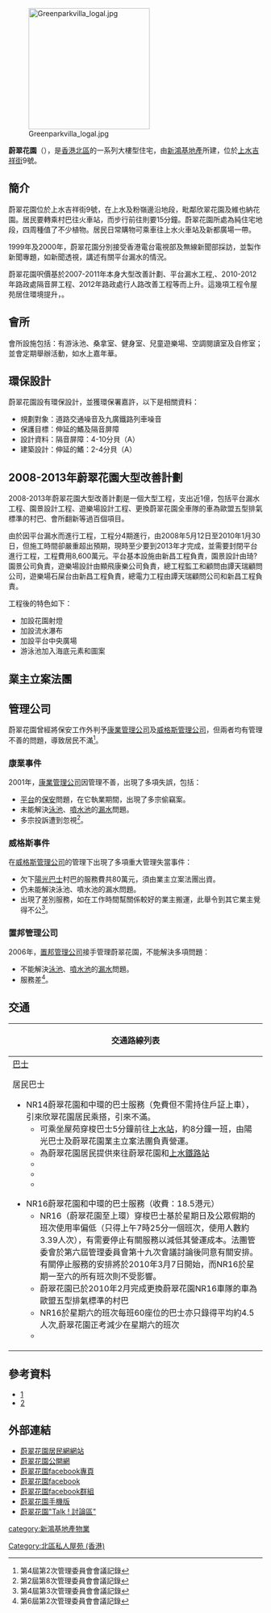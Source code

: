 {{pov|time=2019-07-23T06:40:06+00:00}}
{{Infobox_housinghk | name = 蔚翠花園
| photo=Greenpark Villa (full view and sky-blue version).JPG
| address= [[上水|上水]][[吉祥街|吉祥街]]9號
| developer= [[新鴻基地產|新鴻基地產]]
| use = [[住宅|住宅]]
| blocknumber = 約550個單位
| floornumber =每座13層(沒有第4層)
| yearofcompletion=1994
| former= 農村（後被政府收購，賣給新鴻基地產）
| facilities=會所、村巴
| website= }}
[[File:Greenparkvilla_logal.jpg|240px]]

'''蔚翠花園'''（{{lang-en|Greenpark Villa}}），是[[香港|香港]][[北區_(香港)|北區]]的一系列大樓型住宅，由[[新鴻基地產|新鴻基地產]]所建，位於[[上水|上水]][[吉祥街|吉祥街]]9號。

== 簡介 ==
蔚翠花園位於上水吉祥街9號，在上水及粉嶺邊沿地段，毗鄰欣翠花園及維也納花園。居民要轉乘村巴往火車站，而步行前往則要15分鐘。蔚翠花園所處為純住宅地段，四周種值了不少植物。居民日常購物可乘車往上水火車站及新都廣場一帶。

1999年及2000年，蔚翠花園分別接受香港電台電視部及無線新聞部採訪，並製作新聞專題，如新聞透視，講述有關平台漏水的情況。

蔚翠花園呎價基於2007-2011年本身大型改善計劃、平台漏水工程,、2010-2012年路政處隔音屏工程、2012年路政處行人路改善工程等而上升。這幾項工程令屋苑居住環境提升，{{Fact|平均呎價與同區頂級住宅差不多|time=2018-05-15}}。

== 會所 ==
會所設施包括：有游泳池、桑拿室、健身室、兒童遊樂場、空調閱讀室及自修室；並會定期舉辦活動，如水上嘉年華。

== 環保設計 ==
{{Unreferenced section|time=2016-03-04T13:31:53+00:00}}
蔚翠花園設有環保設計，並獲環保署嘉許，以下是相關資料：
*規劃對象：道路交通噪音及九廣鐵路列車噪音
*保護目標：伸延的鰭及隔音屏障
*設計資料：隔音屏障：4-10分貝（A）
*建築設計：伸延的鰭：2-4分貝（A）
 
== 2008-2013年蔚翠花園大型改善計劃 ==
{{Unreferenced section|time=2016-03-04T13:31:53+00:00}}
2008-2013年蔚翠花園大型改善計劃是一個大型工程，支出近1億，包括平台漏水工程、園景設計工程、遊樂場設計工程、更換蔚翠花園全車隊的車為歐盟五型排氣標準的村巴、會所翻新等過百個項目。

由於因平台漏水而進行工程，工程分4期進行，由2008年5月12日至2010年1月30日，但施工時間卻嚴重超出預期，現時至少要到2013年才完成，並需要封閉平台進行工程，工程費用8,600萬元。平台基本設施由新昌工程負責，園景設計由琦?園景公司負責，遊樂場設計由顯飛康樂公司負責，總工程監工和顧問由譚天瑞顧問公司，遊樂場石屎台由新昌工程負責，總電力工程由譚天瑞顧問公司和新昌工程負責。

{{Fact|工程進行期間，新昌的一名泥水主管請了三名黑工。在1月10日，警方在蔚翠花園拘捕了三名黑工和泥水主管，事件亦被報章所報道。|time=2016-03-04T13:31:53+00:00}}

工程後的特色如下：
*加設花園射燈
*加設流水瀑布
*加設平台中央廣場
*游泳池加入海底元素和圖案

== 業主立案法團 ==
{{Fact|蔚翠花園設有業主立案法團，現已是第七屆，主席為黃瑞儀女士,。現在業主立案法團的資金短缺，但有5500萬元已撥為平台維修資金。|time=2016-03-04T13:31:53+00:00}}

== 管理公司 ==
蔚翠花園曾經將保安工作外判予[[康業管理公司|康業管理公司]]及[[威格斯管理公司|威格斯管理公司]]，但兩者均有管理不善的問題，導致居民不滿<ref>第4屆第2次管理委員會會議記錄</ref>。

=== 康業事件 ===
2001年，[[康業管理公司|康業管理公司]]因管理不善，出現了多項失誤，包括：
*[[平台|平台]]的[[保安|保安]]問題，在它執業期間，出現了多宗偷竊案。
*未能解決[[泳池|泳池]]、[[噴水池|噴水池]]的[[漏水|漏水]]問題。
*多宗投訴遭到忽視<ref>第2屆第8次管理委員會會議記錄</ref>。

=== 威格斯事件 ===
在[[威格斯管理公司|威格斯管理公司]]的管理下出現了多項重大管理失當事件：
*欠下[[陽光巴士|陽光巴士]]村巴的服務費共80萬元，須由業主立案法團出資。
*仍未能解決泳池、噴水池的漏水問題。
*出現了差別服務，如在工作時間幫關係較好的業主搬運，此舉令到其它業主覺得不公<ref>第4屆第3次管理委員會會議記錄</ref>。

=== 置邦管理公司 ===
2006年，[[置邦管理公司|置邦管理公司]]接手管理蔚翠花園，不能解決多項問題：
*不能解決[[泳池|泳池]]、[[噴水池|噴水池]]的[[漏水|漏水]]問題。
*服務差<ref>第6屆第2次管理委員會會議記錄</ref>。

== 交通 ==
{| class="mw-collapsible mw-collapsed wikitable" style="background:white; margin: 0 auto; width: auto;" 
! 交通路線列表
|-
|
;[[香港巴士|巴士]]
{{九龍新界巴士簡單列表|261X|270A|270B|270P|270S|273A|273D|274|277P|278P|278X|279X|N73|T270|T277}}
{{過海隧道巴士簡單列表|678|978|978B|N373}}
{{大嶼山巴士簡單列表|A43|NA43}}
{{新界專線小巴簡單列表|501S|502}}

;居民巴士
{{新界居民巴士簡單列表|NR14|NR16}}
*NR14蔚翠花園和中環的巴士服務（免費但不需持住戶証上車），引來欣翠花園居民乘搭，引來不滿。
**可乘坐屋苑穿梭巴士5分鐘前往[[上水站_(香港)|上水站]]，約8分鐘一班，由陽光巴士及蔚翠花園業主立案法團負責營運。
**為蔚翠花園居民提供來往蔚翠花園和[[上水站_(香港)|上水鐵路站]]
**{{Fact|蔚翠花園在2010年1月增加了一輛歐盟五型排氣標準的27座位村巴，這部車是全港首批歐盟五型排氣標準的車，可說是為環保盡一分力。|time=2016-03-04T13:31:53+00:00}}
**{{Fact|蔚翠花園已於2010年2月完成更換蔚翠花園全車隊的車為歐盟五型排氣標準的村巴，約支出250萬。|time=2016-03-04T13:31:53+00:00}}
**{{Fact|更換的歐盟五型排氣標準村巴有約50%出現故嫜,有村巴甚至在路中死火。|time=2016-03-04T13:31:53+00:00}}

*NR16蔚翠花園和中環的巴士服務（收費：18.5港元）
**NR16（蔚翠花園至上環）穿梭巴士基於星期日及公眾假期的班次使用率偏低（只得上午7時25分一個班次，使用人數約3.39人次），有需要停止有關服務以減低其營運成本。法團管委會於第六屆管理委員會第十九次會議討論後同意有關安排。有關停止服務的安排將於2010年3月7日開始，而NR16於星期一至六的所有班次則不受影響。
**蔚翠花園已於2010年2月完成更換蔚翠花園NR16車隊的車為歐盟五型排氣標準的村巴
**NR16於星期六的班次每班60座位的巴士亦只錄得平均約4.5人次,蔚翠花園正考減少在星期六的班次
**{{Fact|茲因近日鄰近屋苑取消穿梭巴士服務，接獲業戶反映有其他屋苑居民使用本苑穿梭巴士服務。為保障蔚翠花園業戶利益，蔚翠花園客户服務中心懇請各業戶及住戶使用穿梭巴士服務時出示有效住戶證或乘車證，訪客應出示訪客乘車證以茲識別。蔚翠花園客户服務中心亦會安排職員不定時作出抽查，如發現有非本苑業戶使用穿梭巴士服務，蔚翠花園客户服務中心職員有權拒絕未持有乘車証之人士登車及報警處理。|time=2016-03-04T13:31:53+00:00}}
|}

== 參考資料 ==
{{reflist|2}}
{{noteFoot}}
*[https://web.archive.org/web/20160304205158/http://www.eastpointhk.com/greenparkvilla/chi/meeting/files/water/file06a.pdf]
*[https://web.archive.org/web/20160307054452/http://eastpointhk.com/greenparkvilla/chi/meeting/files/0604.pdf]
== 外部連結 ==
*[https://web.archive.org/web/20160324155159/http://eastpointhk.com/greenparkvilla/ 蔚翠花園居民網網站]
*[http://gpv.marlito.com/ 蔚翠花園公開網]
*[http://www.facebook.com/search/?flt=1&q=%E8%94%9A%E7%BF%A0%E8%8A%B1%E5%9C%92&o=69&tas=0.3233807047494824&s=40#!/pages/wei-cui-hua-yuan/119448524780749 蔚翠花園facebook專頁]
*[http://www.facebook.com/search/?flt=1&q=%E8%94%9A%E7%BF%A0%E8%8A%B1%E5%9C%92&o=69&tas=0.3233807047494824&s=30#!/profile.php?id=100000692778568 蔚翠花園facebook]
*[http://www.facebook.com/search/?flt=1&q=%E8%94%9A%E7%BF%A0%E8%8A%B1%E5%9C%92&o=69&tas=0.3233807047494824&s=30#!/profile.php?id=100000692778568/  蔚翠花園facebook群組]
*[http://gpv.marlito.com/archiver/ 蔚翠花園手機版]
*[http://gpv-talk.marlito.com/ 蔚翠花園"Talk ! 討論區"] 
{{新鴻基地產}}

[[category:新鴻基地產物業|category:新鴻基地產物業]]
[[Category:北區私人屋苑_(香港)|Category:北區私人屋苑 (香港)]]